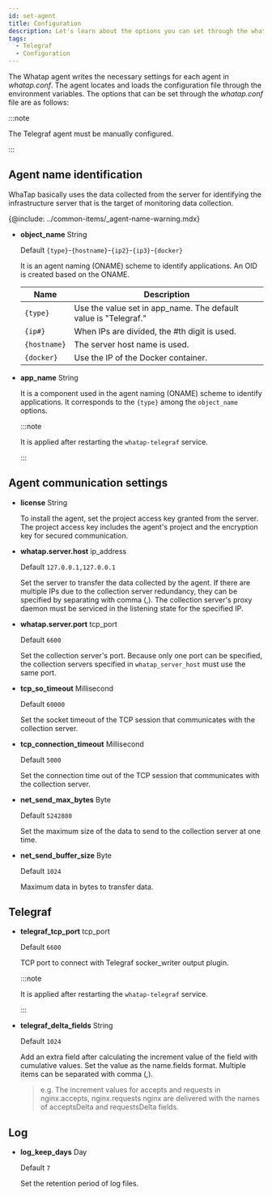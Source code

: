 ```yaml
---
id: set-agent
title: Configuration
description: Let's learn about the options you can set through the whatap.conf file in the Telegraf agent server.
tags:
  - Telegraf
  - Configuration
---
```


The Whatap agent writes the necessary settings for each agent in _whatap.conf_. The agent locates and loads the configuration file through the environment variables. The options that can be set through the _whatap.conf_ file are as follows:

:::note

The Telegraf agent must be manually configured.

:::

## Agent name identification

WhaTap basically uses the data collected from the server for identifying the infrastructure server that is the target of monitoring data collection. 

{@include: ../common-items/_agent-name-warning.mdx}

-   **object_name** <span class='type'>String</span>

    Default `{type}`-`{hostname}`-`{ip2}`-`{ip3}`-`{docker}`

    It is an agent naming (ONAME) scheme to identify applications. An OID is created based on the ONAME.

    | Name         | Description                                                        |
    | ------------ | ------------------------------------------------------------------ |
    | `{type}`     | Use the value set in app_name. The default value is "Telegraf."    |
    | `{ip#}`      | When IPs are divided, the #th digit is used.                       |
    | `{hostname}` | The server host name is used.                                      |
    | `{docker}`   | Use the IP of the Docker container.                                |

-   **app_name** <span class='type'>String</span>

    It is a component used in the agent naming (ONAME) scheme to identify applications. It corresponds to the `{type}` among the `object_name` options.

    :::note

    It is applied after restarting the `whatap-telegraf` service.

    :::

## Agent communication settings

-   **license** <span class='type'>String</span>

    To install the agent, set the project access key granted from the server. The project access key includes the agent's project and the encryption key for secured communication.

-   **whatap.server.host** <span class='type'>ip_address</span>

    Default `127.0.0.1,127.0.0.1`

    Set the server to transfer the data collected by the agent. If there are multiple IPs due to the collection server redundancy, they can be specified by separating with comma (,). The collection server's proxy daemon must be serviced in the listening state for the specified IP.

-   **whatap.server.port** <span class='type'>tcp_port</span>

    Default `6600`

    Set the collection server's port. Because only one port can be specified, the collection servers specified in `whatap_server_host` must use the same port.

-   **tcp_so_timeout** <span class='type'>Millisecond</span>

    Default `60000`

    Set the socket timeout of the TCP session that communicates with the collection server.

-   **tcp_connection_timeout** <span class='type'>Millisecond</span>

    Default `5000`

    Set the connection time out of the TCP session that communicates with the collection server.

-   **net_send_max_bytes** <span class='type'>Byte</span>

    Default `5242880`

    Set the maximum size of the data to send to the collection server at one time.

-   **net_send_buffer_size** <span class='type'>Byte</span>

    Default `1024`

    Maximum data in bytes to transfer data. 

## Telegraf

-   **telegraf_tcp_port** <span class='type'>tcp_port</span>

    Default `6600`

    TCP port to connect with Telegraf socker_writer output plugin.

    :::note

    It is applied after restarting the `whatap-telegraf` service.

    :::

-   **telegraf_delta_fields** <span class='type'>String</span>

    Default `1024`

    Add an extra field after calculating the increment value of the field with cumulative values. Set the value as the name.fields format. Multiple items can be separated with comma (,).

    > e.g. The increment values for accepts and requests in nginx.accepts, nginx.requests nginx are delivered with the names of acceptsDelta and requestsDelta fields.

## Log

-   **log_keep_days** <span class='type'>Day</span>

    Default `7`

    Set the retention period of log files.

